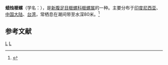 {{Speciesbox 
| taxon = Oliva lignaria
| binomial_authority = Marrat, 1868
}}
'''蜡烛榧螺'''（学名：''{{lang|la|Oliva lignaria}}''），是[[新腹足目|新腹足目]][[榧螺科|榧螺科]][[榧螺属|榧螺属]]的一种。主要分布于[[印度尼西亚|印度尼西亚]]、[[中国大陆|中国大陆]]、[[台湾|台湾]]，常栖息在潮间带至水深80米。<ref>{{cite web|url=http://shell.sinica.edu.tw/chinese/shellbase_detail.php?science_no=1181|title=国际贝库：蜡烛榧螺|publisher=台湾贝类资料库|accessdate=2009-08-11|archive-date=2016-03-04|archive-url=https://web.archive.org/web/20160304123718/http://shell.sinica.edu.tw/chinese/shellbase_detail.php?science_no=1181|dead-url=no}}</ref>

== 参考文献 ==
{{reflist}}
{{taxonbar}}
[[Category:_1868年描述的动物|L]]
[[Category:榧螺属|L]]